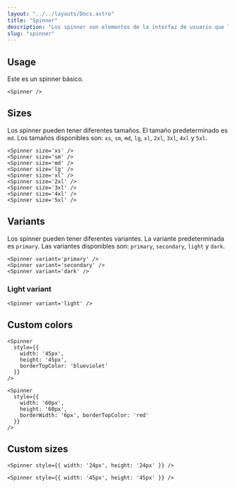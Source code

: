 ```yaml
---
layout: "../../layouts/Docs.astro"
title: "Spinner"
description: "Los spinner son elementos de la interfaz de usuario que los usuarios pueden hacer clic para proporcionar entrada. Los spinner típicamente aparecen en las formas y cuadros de diálogo, pero también se pueden colocar en barras de herramientas, barras de título y paneles."
slug: "spinner"
---
```


## Usage

Este es un spinner básico.

<Example>
  <Spinner />
</Example>

```astro
<Spinner />
```

## Sizes

Los spinner pueden tener diferentes tamaños. El tamaño predeterminado es `md`. Los tamaños disponibles son: `xs`, `sm`, `md`, `lg`, `xl`, `2xl`, `3xl`, `4xl` y `5xl`.

<Example>
<div class="flex items-center gap-4">
  <Spinner size='xs' />
  <Spinner size='sm' />
  <Spinner size='md' />
  <Spinner size='lg' />
  <Spinner size='xl' />
  <Spinner size='2xl' />
  <Spinner size='3xl' />
  <Spinner size='4xl' />
  <Spinner size='5xl' />
</div>
</Example>

```astro
<Spinner size='xs' />
<Spinner size='sm' />
<Spinner size='md' />
<Spinner size='lg' />
<Spinner size='xl' />
<Spinner size='2xl' />
<Spinner size='3xl' />
<Spinner size='4xl' />
<Spinner size='5xl' />
```

## Variants

Los spinner pueden tener diferentes variantes. La variante predeterminada es `primary`. Las variantes disponibles son: `primary`, `secondary`, `light` y `dark`.

<Example>
<div class="flex items-center gap-4">
  <Spinner variant='primary' />
  <Spinner variant='secondary' />
  <Spinner variant='dark' />
</div>
</Example>

```astro
<Spinner variant='primary' />
<Spinner variant='secondary' />
<Spinner variant='dark' />
```

### Light variant

<Example isDark>
<Spinner variant='light' />
</Example>

```astro
<Spinner variant='light' />
```

## Custom colors

<Example>
<div class="flex items-center gap-4">
  <Spinner 
    style={{ 
      width: '45px', 
      height: '45px',
      borderTopColor: 'blueviolet',
    }} 
  />
  <Spinner 
    style={{ 
      width: '60px', 
      height: '60px',
      borderWidth: '6px',
      borderTopColor: 'red',
    }} 
  />
</div>
</Example>

```astro
<Spinner 
  style={{ 
    width: '45px', 
    height: '45px', 
    borderTopColor: 'blueviolet' 
  }} 
/>

<Spinner 
  style={{ 
    width: '60px', 
    height: '60px', 
    borderWidth: '6px', borderTopColor: 'red' 
  }} 
/>
```


## Custom sizes

<Example>
<div class="flex items-center gap-4">
  <Spinner 
    style={{ 
      width: '24px', 
      height: '24px',
    }} 
  />
  <Spinner 
    style={{ 
      width: '45px', 
      height: '45px',
    }} 
  />
</div>
</Example>

```astro
<Spinner style={{ width: '24px', height: '24px' }} />

<Spinner style={{ width: '45px', height: '45px' }} />
```